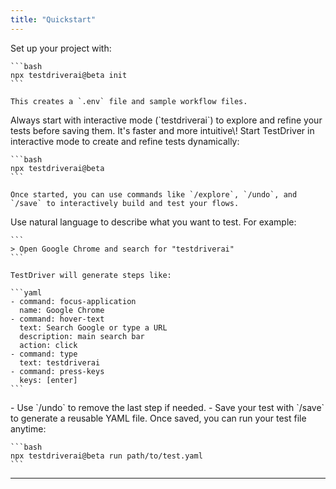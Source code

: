 ```yaml
---
title: "Quickstart"
---
```


<Steps>
  <Step title="Initialize Your Project" stepNumber={1}>
    Set up your project with:

    ```bash
    npx testdriverai@beta init
    ```

    This creates a `.env` file and sample workflow files.
  </Step>
  <Step title="Run TestDriver in Interactive Mode" stepNumber={2}>
    <Tip>
      Always start with interactive mode (`testdriverai`) to explore and refine your tests before saving them. It's faster and more intuitive\!
    </Tip>
    Start TestDriver in interactive mode to create and refine tests dynamically:

    ```bash
    npx testdriverai@beta
    ```

    Once started, you can use commands like `/explore`, `/undo`, and `/save` to interactively build and test your flows.
  </Step>
  <Step title="Define Your Test Steps" stepNumber={3}>
    Use natural language to describe what you want to test. For example:

    ```
    > Open Google Chrome and search for "testdriverai"
    ```

    TestDriver will generate steps like:

    ```yaml
    - command: focus-application
      name: Google Chrome
    - command: hover-text
      text: Search Google or type a URL
      description: main search bar
      action: click
    - command: type
      text: testdriverai
    - command: press-keys
      keys: [enter]
    ```
  </Step>
  <Step title="Refine and Save Your Test" stepNumber={4}>
    - Use `/undo` to remove the last step if needed.
    - Save your test with `/save` to generate a reusable YAML file.
  </Step>
  <Step title="Run Saved Tests" stepNumber={5}>
    Once saved, you can run your test file anytime:

    ```bash
    npx testdriverai@beta run path/to/test.yaml
    ```
  </Step>
</Steps>

---